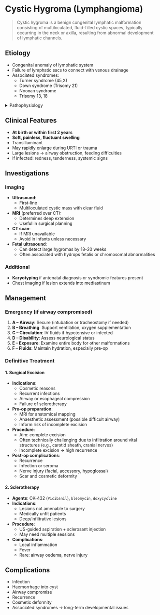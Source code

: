 # Cystic Hygroma (Lymphangioma)

> Cystic hygroma is a benign congenital lymphatic malformation consisting of multiloculated, fluid-filled cystic spaces, typically occurring in the neck or axilla, resulting from abnormal development of lymphatic channels.

## Etiology

- Congenital anomaly of lymphatic system
- Failure of lymphatic sacs to connect with venous drainage
- Associated syndromes:
  - Turner syndrome (45,X)
  - Down syndrome (Trisomy 21)
  - Noonan syndrome
  - Trisomy 13, 18

<details>
<summary>Pathophysiology</summary>

- Embryologic lymphatic sequestration → isolated lymph sacs
- Non-communicating with systemic lymphatics → fluid accumulation
- Expands into adjacent soft tissues
- Common sites:
  - **Neck** (posterior triangle, >75%)
  - Axilla
  - Mediastinum, retroperitoneum, groin (less common)

</details>

## Clinical Features

- **At birth or within first 2 years**
- **Soft, painless, fluctuant swelling**
- Transilluminant
- May rapidly enlarge during URTI or trauma
- Large lesions → airway obstruction, feeding difficulties
- If infected: redness, tenderness, systemic signs

## Investigations

### Imaging

- **Ultrasound**:
  - First-line
  - Multiloculated cystic mass with clear fluid
- **MRI** (preferred over CT):
  - Determines deep extension
  - Useful in surgical planning
- **CT scan**:
  - If MRI unavailable
  - Avoid in infants unless necessary
- **Fetal ultrasound**:
  - Can detect large hygromas by 18–20 weeks
  - Often associated with hydrops fetalis or chromosomal abnormalities

### Additional

- **Karyotyping** if antenatal diagnosis or syndromic features present
- Chest imaging if lesion extends into mediastinum

## Management

### Emergency (if airway compromised)

1. **A – Airway**: Secure (intubation or tracheostomy if needed)
2. **B – Breathing**: Support ventilation, oxygen supplementation
3. **C – Circulation**: IV fluids if hypotensive or infected
4. **D – Disability**: Assess neurological status
5. **E – Exposure**: Examine entire body for other malformations
6. **F – Fluids**: Maintain hydration, especially pre-op

### Definitive Treatment

#### 1. Surgical Excision

- **Indications**:
  - Cosmetic reasons
  - Recurrent infections
  - Airway or esophageal compression
  - Failure of sclerotherapy
- **Pre-op preparation**:
  - MRI for anatomical mapping
  - Anaesthetic assessment (possible difficult airway)
  - Inform risk of incomplete excision
- **Procedure**:
  - Aim: complete excision
  - Often technically challenging due to infiltration around vital structures (e.g., carotid sheath, cranial nerves)
  - Incomplete excision → high recurrence
- **Post-op complications**:
  - Recurrence
  - Infection or seroma
  - Nerve injury (facial, accessory, hypoglossal)
  - Scar and cosmetic deformity

#### 2. Sclerotherapy

- **Agents**: OK-432 (`Picibanil`), `bleomycin`, `doxycycline`
- **Indications**:
  - Lesions not amenable to surgery
  - Medically unfit patients
  - Deep/infiltrative lesions
- **Procedure**:
  - US-guided aspiration + sclerosant injection
  - May need multiple sessions
- **Complications**:
  - Local inflammation
  - Fever
  - Rare: airway oedema, nerve injury

## Complications

- Infection
- Haemorrhage into cyst
- Airway compromise
- Recurrence
- Cosmetic deformity
- Associated syndromes → long-term developmental issues
